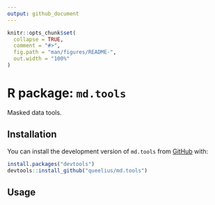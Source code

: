 ```yaml
---
output: github_document
---
```


<!-- README.md is generated from README.Rmd. Please edit that file -->

```r
knitr::opts_chunk$set(
  collapse = TRUE,
  comment = "#>",
  fig.path = "man/figures/README-",
  out.width = "100%"
)
```

# R package: `md.tools`

<!-- badges: start -->
<!-- badges: end -->

Masked data tools.

## Installation

You can install the development version of `md.tools` from [GitHub](https://github.com/) with:

```r
install.packages("devtools")
devtools::install_github("queelius/md.tools")
```

## Usage

```r

```
